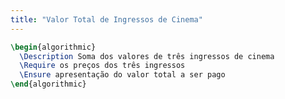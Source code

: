 ```yaml
---
title: "Valor Total de Ingressos de Cinema"
---
```


```latex {.pseudocode}
\begin{algorithmic}
  \Description Soma dos valores de três ingressos de cinema
  \Require os preços dos três ingressos
  \Ensure apresentação do valor total a ser pago
\end{algorithmic}
```
